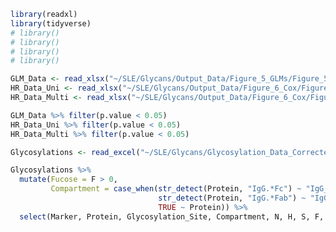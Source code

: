 ```r
library(readxl)
library(tidyverse)
# library()
# library()
# library()
# library()

```

```r

GLM_Data <- read_xlsx("~/SLE/Glycans/Output_Data/Figure_5_GLMs/Figure_5_GLM_Firth_Delta.xlsx")
HR_Data_Uni <- read_xlsx("~/SLE/Glycans/Output_Data/Figure_6_Cox/Figure_6_Cox_Univariable.xlsx")
HR_Data_Multi <- read_xlsx("~/SLE/Glycans/Output_Data/Figure_6_Cox/Figure_6_Cox_Multivariable_Sign_Markers_Firth.xlsx")

GLM_Data %>% filter(p.value < 0.05)
HR_Data_Uni %>% filter(p.value < 0.05) 
HR_Data_Multi %>% filter(p.value < 0.05) 

```

```r

Glycosylations <- read_excel("~/SLE/Glycans/Glycosylation_Data_Corrected.xlsx") 

Glycosylations %>%
  mutate(Fucose = F > 0,
         Compartment = case_when(str_detect(Protein, "IgG.*Fc") ~ "IgG_Fc",
                                 str_detect(Protein, "IgG.*Fab") ~ "IgG_Fab", 
                                 TRUE ~ Protein)) %>%
  select(Marker, Protein, Glycosylation_Site, Compartment, N, H, S, F, Fucose, Antennae_Class)


```

